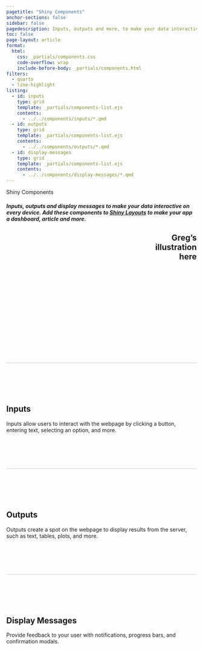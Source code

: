 ```yaml
---
pagetitle: "Shiny Components"
anchor-sections: false
sidebar: false
pagedescription: Inputs, outputs and more, to make your data interactive on every device.
toc: false
page-layout: article
format:
  html:
    css: _partials/components.css
    code-overflow: wrap
    include-before-body: _partials/components.html
filters:
  - quarto
  - line-highlight
listing: 
  - id: inputs
    type: grid
    template: _partials/components-list.ejs
    contents: 
      - ../../components/inputs/*.qmd
  - id: outputs
    type: grid
    template: _partials/components-list.ejs
    contents: 
      - ../../components/outputs/*.qmd
  - id: display-messages
    type: grid
    template: _partials/components-list.ejs
    contents: 
      - ../../components/display-messages/*.qmd
---
```



:::::{.column-screen-inset .mx-auto style="max-width: 1300px;"}

::::{.grid style="height:460px;border-bottom:1px solid;"}
::::{.g-col-lg-8 .g-col-12 .my-auto}


:::{.display-3 .fw-bold}
Shiny Components
:::

##### Inputs, outputs and display messages to make your data interactive on every device. Add these components to [Shiny Layouts](#) to make your app a dashboard, article and more.

::::

::::{.g-col-lg-4 .g-col-12 .my-auto style="text-align: right;"}

<div class="text-center p-5">
## Greg's<br> illustration<br> here {.m-0 .py-5}
</div>

::::

::::

::: {.grid style="border-top: 1px solid #ccc;padding-top:5rem;padding-bottom:5rem;margin-top: -1px;"}

::: {.g-col-lg-3 .g-col-12}
::: {.sticky-top .pt-4}

<h2 class="mt-4"> <i class="bi bi-sliders indigo"></i> Inputs </h2>

Inputs allow users to interact with the webpage by clicking a button, entering text, selecting an option, and more.

:::
:::
<div class="g-col-lg-9 g-col-12 pt-3 ps-0 ps-lg-5 ms-0 ms-lg-4">

::: {#inputs .grid}

:::

</div>
:::




::: {.grid style="border-top: 1px solid #ccc;padding-top:5rem;padding-bottom:5rem;margin-top: -1px;"}

::: {.g-col-lg-3 .g-col-12}
::: {.sticky-top .pt-4}

<h2 class="mt-4"> <i class="bi bi-bar-chart-line-fill indigo"></i> Outputs </h2>

Outputs create a spot on the webpage to display results from the server, such as text, tables, plots, and more.

:::
:::
<div class="g-col-lg-9 g-col-12 pt-3 ps-0 ps-lg-5 ms-0 ms-lg-4">

::: {#outputs .grid}

:::

</div>
:::






::: {.grid style="border-top: 1px solid #ccc;padding-top:5rem;padding-bottom:5rem;margin-top: -1px;"}

::: {.g-col-lg-3 .g-col-12}
::: {.sticky-top .pt-4}

<h2 class="mt-4"> <i class="bi bi-chat-right-dots-fill indigo"></i> Display Messages </h2>



Provide feedback to your user with notifications, progress bars, and confirmation modals.

:::
:::
<div class="g-col-lg-9 g-col-12 pt-3 ps-0 ps-lg-5 ms-0 ms-lg-4">


::: {#display-messages .grid}

:::


</div>
:::

:::::

<style>
#quarto-content>* {
  padding-top: 0px;
  margin-top: 0px;
}
</style>